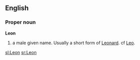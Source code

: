 {{see|leon|león|León|Léon}}

==English==
===Proper noun===
'''Leon'''

# a male given name. Usually a short form of [[Leonard]]. cf [[Leo]].

[[sl:Leon]]
[[sr:Leon]]
